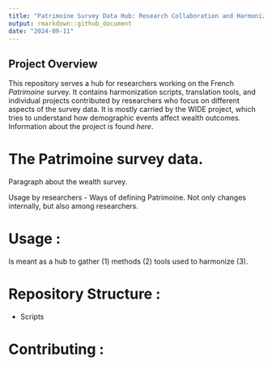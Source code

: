 ```yaml
---
title: "Patrimoine Survey Data Hub: Research Collaboration and Harmonization"
output: rmarkdown::github_document
date: "2024-09-11"
---
```


## Project Overview

This repository serves a hub for researchers working on the French *Patrimoine* survey. It contains harmonization scripts, translation tools, and individual projects contributed by researchers who focus on different aspects of the survey data. It is mostly carried by the WIDE project, which tries to understand how demographic events affect wealth outcomes. Information about the project is found *here*.  

# The Patrimoine survey data. 

Paragraph about the wealth survey. 

Usage by researchers - Ways of defining Patrimoine. Not only changes internally, but also among researchers. 

# Usage : 

Is meant as a hub to gather (1) methods (2) tools used to harmonize (3). 

# Repository Structure : 

- Scripts


# Contributing : 